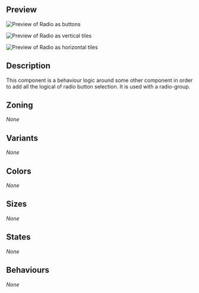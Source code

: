 ## Preview
![Preview of Radio as buttons](design-images/radio/radio-button.png)

![Preview of Radio as vertical tiles](design-images/radio/radio-tile-1.png)

![Preview of Radio as horizontal tiles](design-images/radio/radio-tile-2.png)

## Description
This component is a behaviour logic around some other component in order to add all the logical of radio button selection.
It is used with a radio-group.

## Zoning
_None_

## Variants
_None_

## Colors
_None_

## Sizes
_None_

## States
_None_

## Behaviours
_None_
